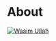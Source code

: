 
# About

<a href="https://twitter.com/wasimxullah" target="_blank">
  <Image
    src="/images/colored.png"
    alt="Wasim Ullah"
    className="rounded-full bg-gray-100 block mt-2 mb-5 mx-auto sm:float-right sm:ml-5 sm:mb-5 grayscale hover:grayscale-0"
    unoptimized
    width={160}
    height={160}
    priority
  />
</a>
